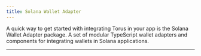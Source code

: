 ```yaml
---
title: Solana Wallet Adapter
---
```


A quick way to get started with integrating Torus in your app is the Solana Wallet Adapter package.
A set of modular TypeScript wallet adapters and components for integrating wallets in Solana applications.

---
